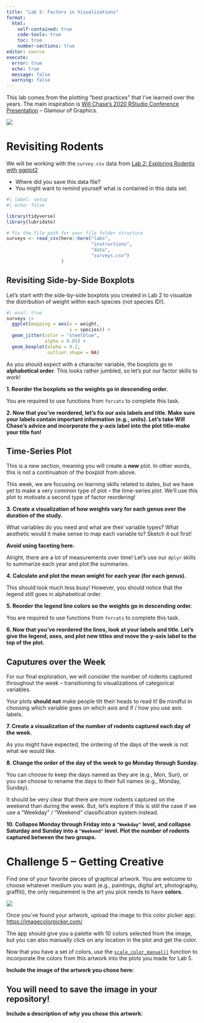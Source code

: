 ```yaml
---
title: "Lab 5: Factors in Visualizations"
format: 
  html:
    self-contained: true
    code-tools: true
    toc: true
    number-sections: true
editor: source
execute: 
  error: true
  echo: true
  message: false
  warning: false
---
```


This lab comes from the plotting "best practices" that I've learned over the years. The main inspiration is [Will Chase's 2020 RStudio Conference Presentation](https://www.youtube.com/watch?v=h5cTacaWE6I) -- Glamour of Graphics.

::: column-margin
![](images/glamour-of-graphics.png){fig-alt="This is a mock magazine cover titled 'Glamour of Graphics,' featuring a man with a light beard and short hair wearing a colorful plaid button-up shirt. He stands in front of a white background with vibrant pink, yellow, and orange text. The main headlines include topics related to data visualization, such as 'Your Ultimate Guide to Sexy Charts,' and promises like 'Take Your Charts From Drab to Fab!' A prominent yellow bubble on the cover highlights the idea of rebooting instant graphics with tips to refresh charts. Other subheadings focus on graphic design tips, such as 'The Ten Cardinal Sins of Graph Design and How You Can Avoid Them.' The magazine also teases insights from Hadley Wickham, a well-known figure in the data visualization field, revealing why he'll never change the default ggplot theme. There are also mentions of 'spicing things up in the boardroom' and '12 design secrets that you deserve,' indicating that the content will offer creative and professional data visualization advice."}
:::

# Revisiting Rodents

We will be working with the `survey.csv` data from [Lab 2: Exploring Rodents with ggplot2](lab-2-instructions.qmd)

+ Where did you save this data file?
+ You might want to remind yourself what is contained in this data set.

```r
#| label: setup
#| echo: false

library(tidyverse)
library(lubridate)

# fix the file path for your file folder structure
surveys <- read_csv(here::here("labs", 
                               "instructions", 
                               "data", 
                               "surveys.csv")
                    )
```

## Revisiting Side-by-Side Boxplots

Let's start with the side-by-side boxplots you created in Lab 2 to visualize the distribution of weight within each species (not species ID!).

```r
#| eval: true
surveys |> 
  ggplot(mapping = aes(x = weight,
                       y = species)) + 
  geom_jitter(color = "steelblue",
              alpha = 0.05) + 
  geom_boxplot(alpha = 0.2,
               outlier.shape = NA) 
```

As you should expect with a character variable, the boxplots go in **alphabetical order**. This looks rather jumbled, so let's put our factor skills to work!

**1. Reorder the boxplots so the weights go in descending order.**

::: callout-caution
You are required to use functions from `forcats` to complete this task.
:::

**2. Now that you've reordered, let's fix our axis labels and title. Make sure your labels contain important information (e.g., units). Let's take Will Chase's advice and incorporate the y-axis label into the plot title--make your title fun!**

## Time-Series Plot

::: callout-warning
This is a new section, meaning you will create a **new** plot. In other words, this is not a continuation of the boxplot from above.
:::

This week, we are focusing on learning skills related to dates, but we have yet to make a very common type of plot -- the time-series plot. We'll use this plot to motivate a second type of factor reordering!

**3. Create a visualization of how weights vary for each genus over the duration of the study.**

::: callout-tip
What variables do you need and what are their variable types? What aesthetic would it make sense to map each variable to? Sketch it out first!

**Avoid using faceting here.**
:::

Alright, there are a lot of measurements over time! Let's use our `dplyr` skills to summarize each year and plot the summaries.

**4. Calculate and plot the mean weight for each year (for each genus).**

This should look much less busy! However, you should notice that the legend still goes in alphabetical order.

**5. Reorder the legend line colors so the weights go in descending order.**

::: callout-caution
You are required to use functions from `forcats` to complete this task.
:::

**6. Now that you've reordered the lines, look at your labels and title. Let's give the legend, axes, and plot new titles *and* move the y-axis label to the top of the plot.**

## Caputures over the Week

For our final exploration, we will consider the number of rodents captured
throughout the week -- transitioning to visualizations of categorical variables.

::: callout-warning
Your plots **should not** make people tilt their heads to read it! Be mindful in
choosing which variable goes on which axis and if / how you use axis labels.
:::

**7. Create a visualization of the number of rodents captured each day of the week.**

As you might have expected, the ordering of the days of the week is not what we
would like.

**8. Change the order of the day of the week to go Monday through Sunday.**

::: callout-note
You can choose to keep the days named as they are (e.g., Mon, Sun), or you can
choose to rename the days to their full names (e.g., Monday, Sunday).
:::

It should be very clear that there are more rodents captured on the weekend than
during the week. But, let's explore if this is still the case if we use a
"Weekday" / "Weekend" classification system instead.

**10. Collapse Monday through Friday into a `"Weekday"` level, and collapse Saturday and Sunday into a `"Weekend"` level. Plot the number of rodents captured between the two groups.**

# Challenge 5 -- Getting Creative

Find one of your favorite pieces of graphical artwork. You are welcome to choose
whatever medium you want (e.g., paintings, digital art, photography, graffiti), 
the only requirement is the art you pick needs to have **colors**. 

::: column-margin
![](images/rothko.jpg){fig-alt="This painting by Mark Rothko features a large rectangular composition divided into horizontal bands of color. The background is a soft, glowing yellow that frames the central color blocks. At the top of the painting is a thin, deep red band, followed by a slightly wider dark maroon or purple layer. Below that is a much larger area of deep, almost black color, absorbing much of the visual weight. Near the bottom, there is a section of muted greenish-gray, blending with subtle hints of brown and rust tones. The edges of the color fields are soft and slightly blurred, giving the painting a hazy, contemplative quality. Rothko’s signature style of abstract expressionism is evident in the way these colors interact and create a sense of depth and emotional resonance."}
:::

Once you've found your artwork, upload the image to this color
picker app: <https://imagecolorpicker.com/> 

The app should give you a palette with 10 colors selected from the image, but
you can also manually click on any location in the plot and get the color. 

Now that you have a set of colors, use the [`scale_color_manual()`](https://ggplot2.tidyverse.org/reference/scale_manual.html)
function to
incorporate the colors from this artwork into the plots you made for Lab 5. 

**Include the image of the artwork you chose here:**   

::: {.callout-tip}
# You will need to save the image in your repository!
:::

**Include a description of _why_ you chose this artwork:**

